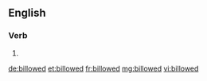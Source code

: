==English==

===Verb===
{{head|en|verb form}}

# {{en-past of|billow}}

[[de:billowed]]
[[et:billowed]]
[[fr:billowed]]
[[mg:billowed]]
[[vi:billowed]]